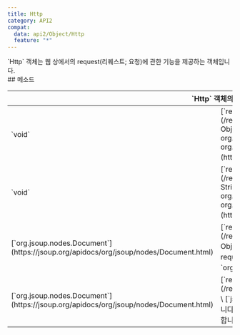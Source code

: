 ```yaml
---
title: Http
category: API2
compat:
  data: api2/Object/Http
  feature: "*"
---
```


<Section>
  `Http` 객체는 웹 상에서의 request(리퀘스트; 요청)에 관한 기능을 제공하는 객체입니다.
</Section>
<Section>
  ## 메소드

  <Table>
    <Thead>
      <Tr>
        <Th colSpan="2">`Http` 객체의 메소드</Th>
      </Tr>
    </Thead>
    <Tbody>
      <Tr>
        <Td><span>`void`</span></Td>
        <Td>
          [`request`](/reference/api2/Object/Http/request(Object,Function))`(option: Object, callBack: (error: java.lang.Exception?,
          response: org.jsoup.Connection.Response?, doc: org.jsoup.nodes.Document?) => Any)` \
          [`jsoup`](https://jsoup.org/)을 이용해 옵션에 따라 비동기 request를 보냅니다.
        </Td>
      </Tr>
      <Tr>
        <Td><span>`void`</span></Td>
        <Td>
          [`request`](/reference/api2/Object/Http/request(String,Function))`(url: String, callBack: (error: java.lang.Exception?,
          response: org.jsoup.Connection.Response?, doc: org.jsoup.nodes.Document?) => Any)` \
          [`jsoup`](https://jsoup.org/)을 이용해 `url`에 비동기 request를 보냅니다.
        </Td>
      </Tr>
      <Tr>
        <Td><span>[`org.jsoup.nodes.Document`](https://jsoup.org/apidocs/org/jsoup/nodes/Document.html)</span></Td>
        <Td>
          [`requestSync`](/reference/api2/Object/Http/requestSync(Object))`(option: Object)` \
          [`jsoup`](https://jsoup.org/)을 이용해 옵션에 따라 동기 request를 보냅니다. 요청에 대한 응답을 `org.jsoup.nodes.Document` 형식으로 반환합니다.
        </Td>
      </Tr>
      <Tr>
        <Td><span>[`org.jsoup.nodes.Document`](https://jsoup.org/apidocs/org/jsoup/nodes/Document.html)</span></Td>
        <Td>
          [`requestSync`](/reference/api2/Object/Http/requestSync(String))`(url: String)` \
          [`jsoup`](https://jsoup.org/)을 이용해 `url`에 동기 request를 보냅니다. 요청에 대한 응답을 `org.jsoup.nodes.Document` 형식으로 반환합니다.
        </Td>
      </Tr>
    </Tbody>
  </Table>
</Section>